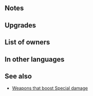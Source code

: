 {{SkillPage Tabs}}{{Weapon Infobox
|tagid=SID_倭棍＋
|weaponType=Axe
|weaponName={{PAGENAME}}
|altWeaponName=Wo Gùn Plus
|might=13
|range=1
|effect=Deals +10 damage when Special triggers.
|cost=300
|statModifiers=0,13,0,0,0
|refinePaths=default
|refineSP=350
|refineMedals=500
|refineStones=50
|upgradedMight=14
|properties=random_all
}}
==Notes==
{{FlatDamage|special=1|10}}

==Upgrades==
{{Weapon Upgrade List}}
==List of owners==
{{Skill Hero List}}
==In other languages==
{{OtherLanguages
|japanese=倭棍＋
|german=Wo Gùn+
|spanishEU=Wo Gùn +
|spanishLA=Wo Gùn +
|french=Wo Gùn +
|italian=Wo Gùn+
|chineseTW=倭棍＋
|portuguese=Wo Gùn+
}}
==See also==
* [[Weapons that boost Special damage]]
{{Weapons Navbox}}